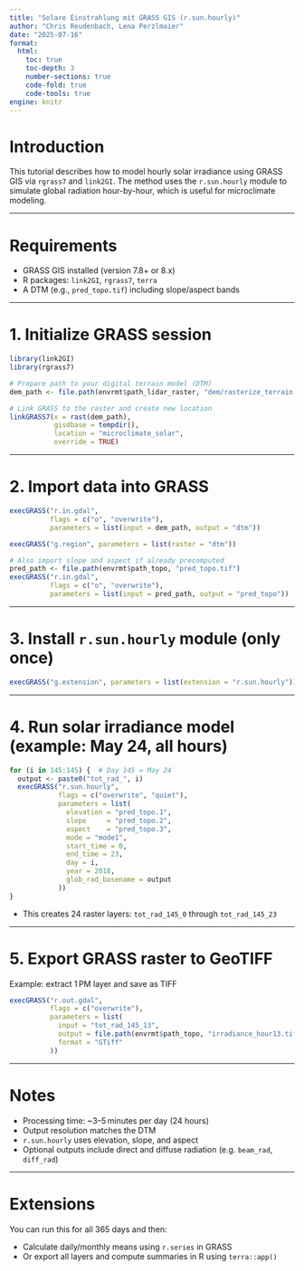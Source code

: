 ```yaml
---
title: "Solare Einstrahlung mit GRASS GIS (r.sun.hourly)"
author: "Chris Reudenbach, Lena Perzlmaier"
date: "2025-07-16"
format:
  html:
    toc: true
    toc-depth: 3
    number-sections: true
    code-fold: true
    code-tools: true
engine: knitr
---
```


# Introduction

This tutorial describes how to model hourly solar irradiance using GRASS GIS via `rgrass7` and `link2GI`. The method uses the `r.sun.hourly` module to simulate global radiation hour-by-hour, which is useful for microclimate modeling.

------------------------------------------------------------------------

# Requirements

-   GRASS GIS installed (version 7.8+ or 8.x)
-   R packages: `link2GI`, `rgrass7`, `terra`
-   A DTM (e.g., `pred_topo.tif`) including slope/aspect bands

------------------------------------------------------------------------

# 1. Initialize GRASS session

``` r
library(link2GI)
library(rgrass7)

# Prepare path to your digital terrain model (DTM)
dem_path <- file.path(envrmt$path_lidar_raster, "dem/rasterize_terrain.vrt")

# Link GRASS to the raster and create new location
linkGRASS7(x = rast(dem_path),
           gisdbase = tempdir(),
           location = "microclimate_solar",
           override = TRUE)
```

------------------------------------------------------------------------

# 2. Import data into GRASS

``` r
execGRASS("r.in.gdal",
          flags = c("o", "overwrite"),
          parameters = list(input = dem_path, output = "dtm"))

execGRASS("g.region", parameters = list(raster = "dtm"))

# Also import slope and aspect if already precomputed
pred_path <- file.path(envrmt$path_topo, "pred_topo.tif")
execGRASS("r.in.gdal",
          flags = c("o", "overwrite"),
          parameters = list(input = pred_path, output = "pred_topo"))
```

------------------------------------------------------------------------

# 3. Install `r.sun.hourly` module (only once)

``` r
execGRASS("g.extension", parameters = list(extension = "r.sun.hourly"))
```

------------------------------------------------------------------------

# 4. Run solar irradiance model (example: May 24, all hours)

``` r
for (i in 145:145) {  # Day 145 = May 24
  output <- paste0("tot_rad_", i)
  execGRASS("r.sun.hourly",
            flags = c("overwrite", "quiet"),
            parameters = list(
              elevation = "pred_topo.1",
              slope     = "pred_topo.2",
              aspect    = "pred_topo.3",
              mode = "mode1",
              start_time = 0,
              end_time = 23,
              day = i,
              year = 2018,
              glob_rad_basename = output
            ))
}
```

-   This creates 24 raster layers: `tot_rad_145_0` through `tot_rad_145_23`

------------------------------------------------------------------------

# 5. Export GRASS raster to GeoTIFF

Example: extract 1 PM layer and save as TIFF

``` r
execGRASS("r.out.gdal",
          flags = c("overwrite"),
          parameters = list(
            input = "tot_rad_145_13",
            output = file.path(envrmt$path_topo, "irradiance_hour13.tif"),
            format = "GTiff"
          ))
```

------------------------------------------------------------------------

# Notes

-   Processing time: \~3–5 minutes per day (24 hours)
-   Output resolution matches the DTM
-   `r.sun.hourly` uses elevation, slope, and aspect
-   Optional outputs include direct and diffuse radiation (e.g. `beam_rad`, `diff_rad`)

------------------------------------------------------------------------

# Extensions

You can run this for all 365 days and then:

-   Calculate daily/monthly means using `r.series` in GRASS
-   Or export all layers and compute summaries in R using `terra::app()`
